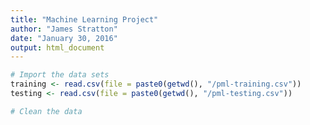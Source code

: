```yaml
---
title: "Machine Learning Project"
author: "James Stratton"
date: "January 30, 2016"
output: html_document
---
```



```r
# Import the data sets
training <- read.csv(file = paste0(getwd(), "/pml-training.csv"))
testing <- read.csv(file = paste0(getwd(), "/pml-testing.csv"))

# Clean the data

```
